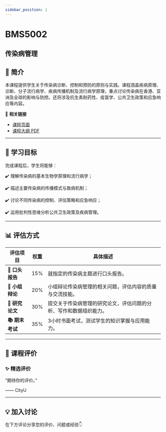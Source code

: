 ```yaml
---
sidebar_position: 1
---
```


# BMS5002
## 传染病管理

## **📘 简介**
本课程提供学生关于传染病诊断、控制和预防的原则与实践。课程涵盖疾病原理、诊断、分子流行病学、疾病传播机制及流行病学原理，重点讨论传染病在香港、亚洲及全球的影响与防控。还将涉及抗生素耐药性、疫苗学、公共卫生政策和应急响应等内容。

🔗 **相关链接**
- [课程页面](https://www.cityu.edu.hk/catalogue/pg/202526/course/BMS5002.htm)
- [课程大纲 PDF](https://www.cityu.edu.hk/catalogue/pg/202526/course/BMS5002.pdf)

---

## **🎯 学习目标**

完成课程后，学生将能够：


✔️ 理解传染病的基本生物学原理和流行病学；

✔️ 描述主要传染病的传播模式与致病机制；

✔️ 讨论不同传染病的控制、评估策略和应急响应；

✔️ 运用批判性思维分析公共卫生政策及疾病管理。

---

## **📊 评估方式**

| **评估项目**          | **权重** | **具体描述**                                                                                     |
|----------------------|---------|-----------------------------------------------------------------------------------------------|
| **📝 口头报告**        | 15%     | 就指定的传染病主题进行口头报告。                                                               |
| **💬 小组辩论**        | 20%     | 小组辩论传染病管理的相关问题，评估内容的质量与交流技能。                                          |
| **📄 研究论文**        | 30%     | 提交关于传染病管理的研究论文，评估问题的分析、写作和数据组织能力。                               |
| **📚 期末考试**        | 35%     | 3小时书面考试，测试学生的知识掌握与应用能力。                                                    |

---

## **💬 课程评价**

### ✨ **精选评价**
<div className={commentStyles.commentBox}>
    <p className={commentStyles.commentText}>
        “期待你的评价。”
    </p>
    <p className={commentStyles.commentAuthor}>—— CityU</p>
</div>

---

## **💡 加入讨论**

在下方评论分享您的评价、问题或经验👇
<Utterances />